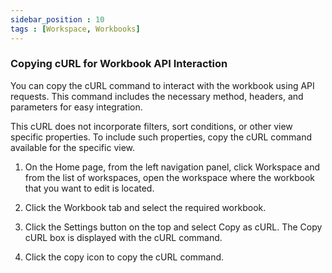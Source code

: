 ```yaml
---
sidebar_position : 10
tags : [Workspace, Workbooks]
---
```


### Copying cURL for Workbook API Interaction

You can copy the cURL command to interact with the workbook using API requests. This command includes the necessary method, headers, and parameters for easy integration.

This cURL does not incorporate filters, sort conditions, or other view specific properties. To include such properties, copy the cURL command available for the specific view.

1.  On the Home page, from the left navigation panel, click Workspace and from the list of workspaces, open the workspace where the workbook that you want to edit is located.
    
2.  Click the Workbook tab and select the required workbook.
    
3.  Click the Settings button on the top and select Copy as cURL. The Copy cURL box is displayed with the cURL command.
    
4.  Click the copy icon to copy the cURL command.